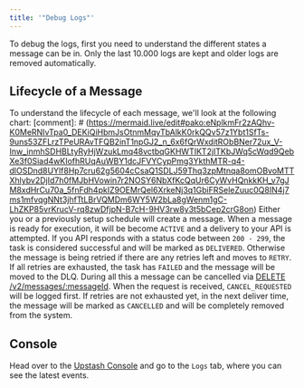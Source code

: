 ```yaml
---
title: '"Debug Logs"'
---
```

To debug the logs, first you need to understand the different states a message can
be in.
Only the last 10.000 logs are kept and older logs are removed automatically.
## Lifecycle of a Message
To understand the lifecycle of each message, we'll look at the following chart:
[comment]: # (https://mermaid.live/edit#pako:eNplkmFr2zAQhv-K0MeRNIvTpa0_DEKiQiHbmJsOtnmMqyTbAlkK0rkQQv57z1Ybt1SfTs-9uns53ZFLrzTPeURAvTFQB2inT1npGJ2_n_6x6fQrWxditRObBNer72ux_V-Inw_inmhSDHBLtyRyHjWzukLmq48vctbqGKHWTIKT2jITKbJWq5cWqd9QebXe3f0Siad4wKIofhRUqAuWBY1dcJFVYCypPmg3YkthMTR-q4-dlOSDnd8UYlf8Hp7cru62g5604cCsaQ1SDLJ59Thq3zpMtnqa8omOBvoMTTXhlybv2DjId7h0fMJbHVowin7r2NOSY6NbXfKcQqUr6CyWvHQnkkKH_v7gJM8xdHrCu70a_5fnFdh4pkIZ9OEMrQel6XrkeNj3q1GbiFRSeleZuuc0Q8IN4j7ms1mfvqgNNt3jhfTtLBrVQMDm6WY5W2bLa8gWenm1gC-LhZKP85vrKrucV-rq8zwDfjpN-B7cH-9HV3rw8y3t5bCep2crG8on)
Either you or a previously setup schedule will create a message.
When a message is ready for execution, it will be become `ACTIVE` and a delivery to
your API is attempted.
If you API responds with a status code between `200 - 299`, the task is
considered successful and will be marked as `DELIVERED`.
Otherwise the message is being retried if there are any retries left and moves to `RETRY`. If all retries are exhausted, the task has `FAILED` and the message will be moved to the DLQ.
During all this a message can be cancelled via [DELETE /v2/messages/:messageId](https://docs.upstash.com/qstash/api/messages/cancel). When the request is received, `CANCEL_REQUESTED` will be logged first.
If retries are not exhausted yet, in the next deliver time, the message will be marked as `CANCELLED` and will be completely removed from the system.
## Console
Head over to the [Upstash Console](https://console.upstash.com/qstash) and go to
the `Logs` tab, where you can see the latest events.